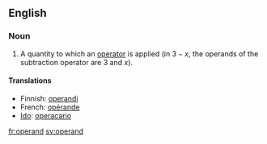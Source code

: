 ==English==

===Noun===
{{en-noun-reg}}

# {{mathematics}} A quantity to which an [[operator]] is applied (in <math>3 - x</math>, the operands of the subtraction operator are 3 and <math>x</math>).

====Translations====
{{top}}
*Finnish: [[operandi]]
*French: [[opérande]] {{m}}
*[[Ido]]: [[operacario]]
{{mid}}
{{bottom}}

[[fr:operand]]
[[sv:operand]]